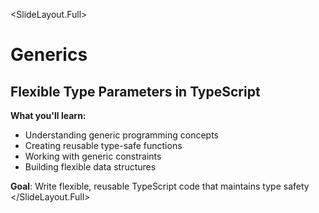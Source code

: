 
<SlideLayout.Full>
# Generics
## Flexible Type Parameters in TypeScript

**What you'll learn:**
- Understanding generic programming concepts
- Creating reusable type-safe functions
- Working with generic constraints
- Building flexible data structures

**Goal**: Write flexible, reusable TypeScript code that maintains type safety
</SlideLayout.Full>